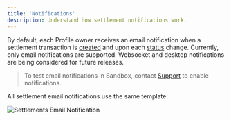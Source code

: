 ```yaml
---
title: 'Notifications'
description: Understand how settlement notifications work.
---
```


[status]: status
[support]: https://support.paxos.com
[create]: /api-reference/settlement/create-transaction

<Description description={frontMatter.description}/>

By default, each Profile owner receives an email notification when a settlement transaction is [created][create] and upon each [status][status] change.
Currently, only email notifications are supported.
Websocket and desktop notifications are being considered for future releases.

> To test email notifications in Sandbox, contact [Support][support] to enable notifications.

All settlement email notifications use the same template:

![Settlements Email Notification](/images/settlement-notification.png)
